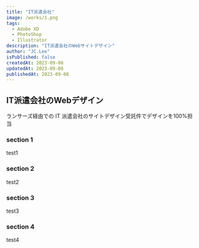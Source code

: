 ```yaml
---
title: "IT派遣会社"
image: /works/1.png
tags:
  - Adobe XD
  - PhotoShop
  - Illustrator
description: "IT派遣会社のWebサイトデザイン"
author: "JC.Lee"
isPublished: false
createdAt: 2023-09-08
updatedAt: 2023-09-08
publishedAt: 2023-09-08
---
```


## IT派遣会社のWebデザイン

ランサーズ経由での IT 派遣会社のサイトデザイン受託件でデザインを100%担当

### section 1

test1

### section 2

test2

### section 3

test3

### section 4

test4
